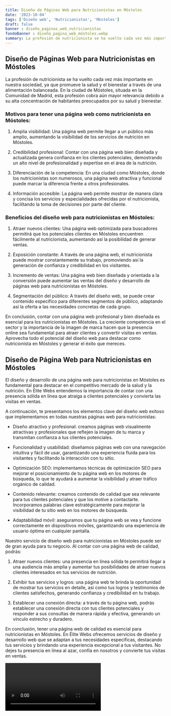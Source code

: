 ```yaml
---
title: Diseño de Páginas Web para Nutricionistas en Móstoles
date: '2023-10-04'
tags: ['Diseño web', 'Nutricionistas', 'Móstoles']
draft: false
banner : diseño_paginas_web_nutricionistas
fondoBanner : diseño_pagina_web_móstoles.webp
summary: La profesión de nutricionista se ha vuelto cada vez más importante en nuestra sociedad, ya que promueve la salud y el bienestar a través de una alimentación balanceada. En la ciudad de Móstoles, situada en la Comunidad de Madrid, esta profesión cobra aún mayor relevancia debido a su alta concentración de habitantes preocupados por su salud y bienestar.
---
```


## Diseño de Páginas Web para Nutricionistas en Móstoles

La profesión de nutricionista se ha vuelto cada vez más importante en nuestra sociedad, ya que promueve la salud y el bienestar a través de una alimentación balanceada. En la ciudad de Móstoles, situada en la Comunidad de Madrid, esta profesión cobra aún mayor relevancia debido a su alta concentración de habitantes preocupados por su salud y bienestar.

### Motivos para tener una página web como nutricionista en Móstoles:

1. Amplia visibilidad: Una página web permite llegar a un público más amplio, aumentando la visibilidad de los servicios de nutrición en Móstoles.

2. Credibilidad profesional: Contar con una página web bien diseñada y actualizada genera confianza en los clientes potenciales, demostrando un alto nivel de profesionalidad y expertise en el área de la nutrición.

3. Diferenciación de la competencia: En una ciudad como Móstoles, donde los nutricionistas son numerosos, una página web atractiva y funcional puede marcar la diferencia frente a otros profesionales.

4. Información accesible: La página web permite mostrar de manera clara y concisa los servicios y especialidades ofrecidas por el nutricionista, facilitando la toma de decisiones por parte del cliente.

### Beneficios del diseño web para nutricionistas en Móstoles:

1. Atraer nuevos clientes: Una página web optimizada para buscadores permitirá que los potenciales clientes en Móstoles encuentren fácilmente al nutricionista, aumentando así la posibilidad de generar ventas.

2. Exposición constante: A través de una página web, el nutricionista puede mostrar constantemente su trabajo, promoviendo así la generación de confianza y credibilidad en los visitantes.

3. Incremento de ventas: Una página web bien diseñada y orientada a la conversión puede aumentar las ventas del diseño y desarrollo de páginas web para nutricionistas en Móstoles.

4. Segmentación del público: A través del diseño web, se puede crear contenido específico para diferentes segmentos de público, adaptando así la oferta a las necesidades concretas de cada grupo.

En conclusión, contar con una página web profesional y bien diseñada es esencial para los nutricionistas en Móstoles. La creciente competencia en el sector y la importancia de la imagen de marca hacen que la presencia online sea fundamental para atraer clientes y convertir visitas en ventas. Aprovecha todo el potencial del diseño web para destacar como nutricionista en Móstoles y generar el éxito que mereces.

<GifSeo />

<Cta />

## Diseño de Página Web para Nutricionistas en Móstoles

El diseño y desarrollo de una página web para nutricionistas en Móstoles es fundamental para destacar en el competitivo mercado de la salud y la nutrición. En Élite Webs entendemos la importancia de contar con una presencia sólida en línea que atraiga a clientes potenciales y convierta las visitas en ventas.

A continuación, te presentamos los elementos clave del diseño web exitoso que implementamos en todas nuestras páginas web para nutricionistas:

- Diseño atractivo y profesional: creamos páginas web visualmente atractivas y profesionales que reflejen la imagen de tu marca y transmitan confianza a tus clientes potenciales.

- Funcionalidad y usabilidad: diseñamos páginas web con una navegación intuitiva y fácil de usar, garantizando una experiencia fluida para los visitantes y facilitando la interacción con tu sitio.

- Optimización SEO: implementamos técnicas de optimización SEO para mejorar el posicionamiento de tu página web en los motores de búsqueda, lo que te ayudará a aumentar la visibilidad y atraer tráfico orgánico de calidad.

- Contenido relevante: creamos contenido de calidad que sea relevante para tus clientes potenciales y que los motive a contactarte. Incorporamos palabras clave estratégicamente para mejorar la visibilidad de tu sitio web en los motores de búsqueda.

- Adaptabilidad móvil: aseguramos que tu página web se vea y funcione correctamente en dispositivos móviles, garantizando una experiencia de usuario óptima en cualquier pantalla.

Nuestro servicio de diseño web para nutricionistas en Móstoles puede ser de gran ayuda para tu negocio. Al contar con una página web de calidad, podrás:

1. Atraer nuevos clientes: una presencia en línea sólida te permitirá llegar a una audiencia más amplia y aumentar tus posibilidades de atraer nuevos clientes interesados en tus servicios de nutrición.

2. Exhibir tus servicios y logros: una página web te brinda la oportunidad de mostrar tus servicios en detalle, así como tus logros y testimonios de clientes satisfechos, generando confianza y credibilidad en tu trabajo.

3. Establecer una conexión directa: a través de tu página web, podrás establecer una conexión directa con tus clientes potenciales y responder a sus consultas de manera rápida y efectiva, generando un vínculo estrecho y duradero.

En conclusión, tener una página web de calidad es esencial para nutricionistas en Móstoles. En Élite Webs ofrecemos servicios de diseño y desarrollo web que se adaptan a tus necesidades específicas, destacando tus servicios y brindando una experiencia excepcional a tus visitantes. No dejes tu presencia en línea al azar, confía en nosotros y convierte tus visitas en ventas.

<Video />

<CtaBot job='Nutricionistas' city='Móstoles'/>

<Gmaps query='Móstoles+españa+maps' />